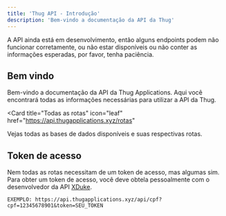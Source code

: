 ```yaml
---
title: 'Thug API - Introdução'
description: 'Bem-vindo a documentação da API da Thug'
---
```


<Note>
  A API ainda está em desenvolvimento, então alguns endpoints podem não funcionar corretamente, ou não estar disponíveis ou não conter as informações esperadas, por favor, tenha paciência.
</Note>

## Bem vindo

Bem-vindo a documentação da API da Thug Applications. Aqui você encontrará todas as informações necessárias para utilizar a API da Thug.

<Card
  title="Todas as rotas"
  icon="leaf"
  href="https://api.thugapplications.xyz/rotas"
>
Vejas todas as bases de dados disponíveis e suas respectivas rotas.
</Card>

## Token de acesso

Nem todas as rotas necessitam de um token de acesso, mas algumas sim. Para obter um token de acesso, você deve obtela pessoalmente com o desenvolvedor da API [XDuke](https://t.me/XDukeBR).
```
EXEMPLO: https://api.thugapplications.xyz/api/cpf?cpf=12345678901&token=SEU_TOKEN
```
